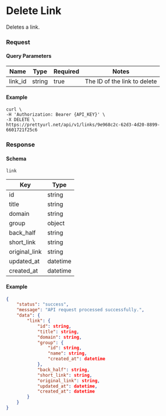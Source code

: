 
# Delete Link

<HttpMethodBadge method="DELETE" /> Deletes a link.

### Request
#### Query Parameters
| Name    | Type   | Required | Notes                        |
|---------|--------|----------|------------------------------|
| link_id | string | true     | The ID of the link to delete |

#### Example
```shell
curl \
-H 'Authorization: Bearer {API_KEY}' \
-X DELETE \
https://prettyurl.net/api/v1/links/9e968c2c-62d3-4d20-8899-6601721f25c6
```

### Response
#### Schema
`link`

| Key           | Type     |
|---------------|----------|
| id            | string   |
| title         | string   |
| domain        | string   |
| group         | object   |
| back_half     | string   |
| short_link    | string   |
| original_link | string   |
| updated_at    | datetime |
| created_at    | datetime |

#### Example
```json
{
    "status": "success",
    "message": "API request processed successfully.",
    "data": {
        "link": {
            "id": string,
            "title": string,
            "domain": string,
            "group": {
                "id": string,
                "name": string,
                "created_at": datetime
            },
            "back_half": string,
            "short_link": string,
            "original_link": string,
            "updated_at": datetime,
            "created_at": datetime
        }
    }
}
```
